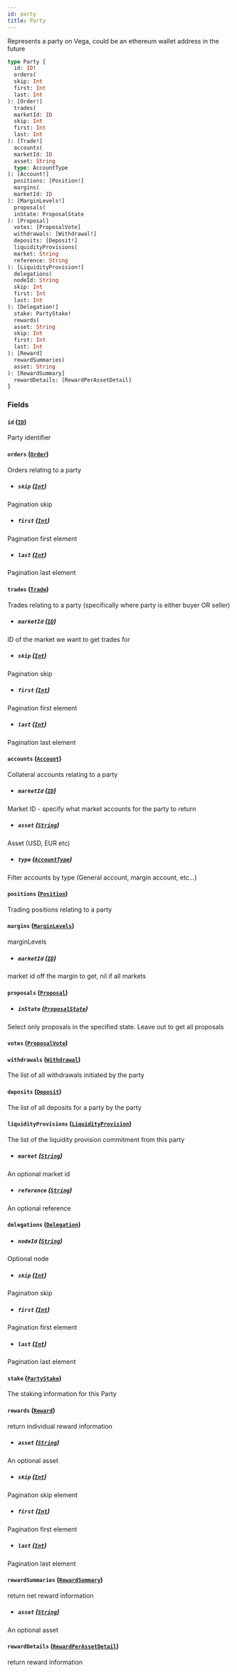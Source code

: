 ```yaml
---
id: party
title: Party
---
```



Represents a party on Vega, could be an ethereum wallet address in the future

```graphql
type Party {
  id: ID!
  orders(
  skip: Int
  first: Int
  last: Int
): [Order!]
  trades(
  marketId: ID
  skip: Int
  first: Int
  last: Int
): [Trade!]
  accounts(
  marketId: ID
  asset: String
  type: AccountType
): [Account!]
  positions: [Position!]
  margins(
  marketId: ID
): [MarginLevels!]
  proposals(
  inState: ProposalState
): [Proposal]
  votes: [ProposalVote]
  withdrawals: [Withdrawal!]
  deposits: [Deposit!]
  liquidityProvisions(
  market: String
  reference: String
): [LiquidityProvision!]
  delegations(
  nodeId: String
  skip: Int
  first: Int
  last: Int
): [Delegation!]
  stake: PartyStake!
  rewards(
  asset: String
  skip: Int
  first: Int
  last: Int
): [Reward]
  rewardSummaries(
  asset: String
): [RewardSummary]
  rewardDetails: [RewardPerAssetDetail]
}
```


### Fields

#### `id` ([`ID`](/docs/testnet/graphql/scalars/id))

Party identifier


#### `orders` ([`Order`](/docs/testnet/graphql/objects/order))

Orders relating to a party
- ##### `skip` ([`Int`](/docs/testnet/graphql/scalars/int))

Pagination skip


- ##### `first` ([`Int`](/docs/testnet/graphql/scalars/int))

Pagination first element


- ##### `last` ([`Int`](/docs/testnet/graphql/scalars/int))

Pagination last element


#### `trades` ([`Trade`](/docs/testnet/graphql/objects/trade))

Trades relating to a party (specifically where party is either buyer OR seller)
- ##### `marketId` ([`ID`](/docs/testnet/graphql/scalars/id))

ID of the market we want to get trades for


- ##### `skip` ([`Int`](/docs/testnet/graphql/scalars/int))

Pagination skip


- ##### `first` ([`Int`](/docs/testnet/graphql/scalars/int))

Pagination first element


- ##### `last` ([`Int`](/docs/testnet/graphql/scalars/int))

Pagination last element


#### `accounts` ([`Account`](/docs/testnet/graphql/objects/account))

Collateral accounts relating to a party
- ##### `marketId` ([`ID`](/docs/testnet/graphql/scalars/id))

Market ID - specify what market accounts for the party to return


- ##### `asset` ([`String`](/docs/testnet/graphql/scalars/string))

Asset (USD, EUR etc)


- ##### `type` ([`AccountType`](/docs/testnet/graphql/enums/account-type))

Filter accounts by type (General account, margin account, etc...)


#### `positions` ([`Position`](/docs/testnet/graphql/objects/position))

Trading positions relating to a party


#### `margins` ([`MarginLevels`](/docs/testnet/graphql/objects/margin-levels))

marginLevels
- ##### `marketId` ([`ID`](/docs/testnet/graphql/scalars/id))

market id off the margin to get, nil if all markets


#### `proposals` ([`Proposal`](/docs/testnet/graphql/objects/proposal))


- ##### `inState` ([`ProposalState`](/docs/testnet/graphql/enums/proposal-state))

Select only proposals in the specified state. Leave out to get all proposals


#### `votes` ([`ProposalVote`](/docs/testnet/graphql/objects/proposal-vote))




#### `withdrawals` ([`Withdrawal`](/docs/testnet/graphql/objects/withdrawal))

The list of all withdrawals initiated by the party


#### `deposits` ([`Deposit`](/docs/testnet/graphql/objects/deposit))

The list of all deposits for a party by the party


#### `liquidityProvisions` ([`LiquidityProvision`](/docs/testnet/graphql/objects/liquidity-provision))

The list of the liquidity provision commitment from this party
- ##### `market` ([`String`](/docs/testnet/graphql/scalars/string))

An optional market id


- ##### `reference` ([`String`](/docs/testnet/graphql/scalars/string))

An optional reference


#### `delegations` ([`Delegation`](/docs/testnet/graphql/objects/delegation))


- ##### `nodeId` ([`String`](/docs/testnet/graphql/scalars/string))

Optional node


- ##### `skip` ([`Int`](/docs/testnet/graphql/scalars/int))

Pagination skip


- ##### `first` ([`Int`](/docs/testnet/graphql/scalars/int))

Pagination first element


- ##### `last` ([`Int`](/docs/testnet/graphql/scalars/int))

Pagination last element


#### `stake` ([`PartyStake`](/docs/testnet/graphql/objects/party-stake))

The staking information for this Party


#### `rewards` ([`Reward`](/docs/testnet/graphql/objects/reward))

return individual reward information
- ##### `asset` ([`String`](/docs/testnet/graphql/scalars/string))

An optional asset


- ##### `skip` ([`Int`](/docs/testnet/graphql/scalars/int))

Pagination skip element


- ##### `first` ([`Int`](/docs/testnet/graphql/scalars/int))

Pagination first element


- ##### `last` ([`Int`](/docs/testnet/graphql/scalars/int))

Pagination last element


#### `rewardSummaries` ([`RewardSummary`](/docs/testnet/graphql/objects/reward-summary))

return net reward information
- ##### `asset` ([`String`](/docs/testnet/graphql/scalars/string))

An optional asset


#### `rewardDetails` ([`RewardPerAssetDetail`](/docs/testnet/graphql/objects/reward-per-asset-detail))

return reward information





